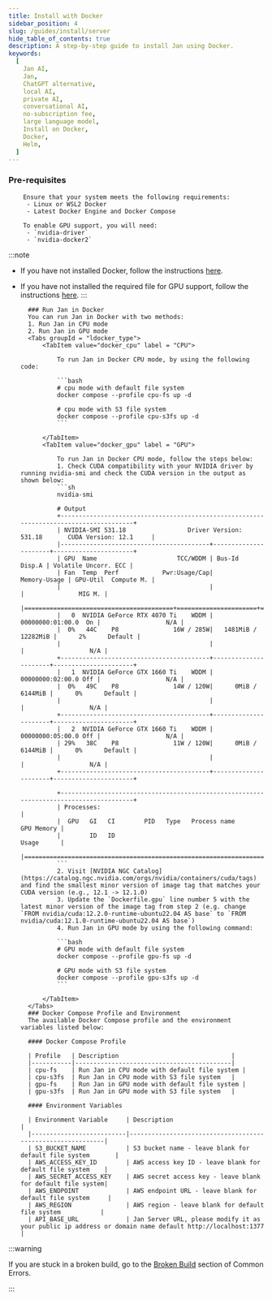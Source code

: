 ```yaml
---
title: Install with Docker
sidebar_position: 4
slug: /guides/install/server
hide_table_of_contents: true
description: A step-by-step guide to install Jan using Docker.
keywords:
  [
    Jan AI,
    Jan,
    ChatGPT alternative,
    local AI,
    private AI,
    conversational AI,
    no-subscription fee,
    large language model,
    Install on Docker,
    Docker,
    Helm,
  ]
---
```


 ### Pre-requisites
        Ensure that your system meets the following requirements:
         - Linux or WSL2 Docker
         - Latest Docker Engine and Docker Compose

        To enable GPU support, you will need:
         - `nvidia-driver`
         - `nvidia-docker2`
        
:::note
- If you have not installed Docker, follow the instructions [here](https://docs.docker.com/engine/install/ubuntu/).
- If you have not installed the required file for GPU support, follow the instructions [here](https://docs.nvidia.com/datacenter/cloud-native/container-toolkit/latest/install-guide.html).
:::

        ### Run Jan in Docker
        You can run Jan in Docker with two methods:
        1. Run Jan in CPU mode
        2. Run Jan in GPU mode
        <Tabs groupId = "ldocker_type">
            <TabItem value="docker_cpu" label = "CPU">
            
                To run Jan in Docker CPU mode, by using the following code:
                
                ```bash
                # cpu mode with default file system
                docker compose --profile cpu-fs up -d

                # cpu mode with S3 file system
                docker compose --profile cpu-s3fs up -d
                ```
        
            </TabItem>
            <TabItem value="docker_gpu" label = "GPU">
            
                To run Jan in Docker CPU mode, follow the steps below:
                1. Check CUDA compatibility with your NVIDIA driver by running nvidia-smi and check the CUDA version in the output as shown below:
                ```sh
                nvidia-smi

                # Output
                +---------------------------------------------------------------------------------------+
                | NVIDIA-SMI 531.18                 Driver Version: 531.18       CUDA Version: 12.1     |
                |-----------------------------------------+----------------------+----------------------+
                | GPU  Name                      TCC/WDDM | Bus-Id        Disp.A | Volatile Uncorr. ECC |
                | Fan  Temp  Perf            Pwr:Usage/Cap|         Memory-Usage | GPU-Util  Compute M. |
                |                                         |                      |               MIG M. |
                |=========================================+======================+======================|
                |   0  NVIDIA GeForce RTX 4070 Ti    WDDM | 00000000:01:00.0  On |                  N/A |
                |  0%   44C    P8               16W / 285W|   1481MiB / 12282MiB |      2%      Default |
                |                                         |                      |                  N/A |
                +-----------------------------------------+----------------------+----------------------+
                |   1  NVIDIA GeForce GTX 1660 Ti    WDDM | 00000000:02:00.0 Off |                  N/A |
                |  0%   49C    P8               14W / 120W|      0MiB /  6144MiB |      0%      Default |
                |                                         |                      |                  N/A |
                +-----------------------------------------+----------------------+----------------------+
                |   2  NVIDIA GeForce GTX 1660 Ti    WDDM | 00000000:05:00.0 Off |                  N/A |
                | 29%   38C    P8               11W / 120W|      0MiB /  6144MiB |      0%      Default |
                |                                         |                      |                  N/A |
                +-----------------------------------------+----------------------+----------------------+

                +---------------------------------------------------------------------------------------+
                | Processes:                                                                            |
                |  GPU   GI   CI        PID   Type   Process name                            GPU Memory |
                |        ID   ID                                                             Usage      |
                |=======================================================================================|
                ```
                2. Visit [NVIDIA NGC Catalog](https://catalog.ngc.nvidia.com/orgs/nvidia/containers/cuda/tags) and find the smallest minor version of image tag that matches your CUDA version (e.g., 12.1 -> 12.1.0)
                3. Update the `Dockerfile.gpu` line number 5 with the latest minor version of the image tag from step 2 (e.g. change `FROM nvidia/cuda:12.2.0-runtime-ubuntu22.04 AS base` to `FROM nvidia/cuda:12.1.0-runtime-ubuntu22.04 AS base`)
                4. Run Jan in GPU mode by using the following command:
                
                ```bash
                # GPU mode with default file system
                docker compose --profile gpu-fs up -d

                # GPU mode with S3 file system
                docker compose --profile gpu-s3fs up -d
                ```

            </TabItem>
        </Tabs>
        ### Docker Compose Profile and Environment
        The available Docker Compose profile and the environment variables listed below:
        
        #### Docker Compose Profile

        | Profile   | Description                               |
        |-----------|-------------------------------------------|
        | cpu-fs    | Run Jan in CPU mode with default file system |
        | cpu-s3fs  | Run Jan in CPU mode with S3 file system   |
        | gpu-fs    | Run Jan in GPU mode with default file system |
        | gpu-s3fs  | Run Jan in GPU mode with S3 file system   |

        #### Environment Variables

        | Environment Variable     | Description                                                |
        |--------------------------|------------------------------------------------------------|
        | S3_BUCKET_NAME           | S3 bucket name - leave blank for default file system       |
        | AWS_ACCESS_KEY_ID        | AWS access key ID - leave blank for default file system    |
        | AWS_SECRET_ACCESS_KEY    | AWS secret access key - leave blank for default file system|
        | AWS_ENDPOINT             | AWS endpoint URL - leave blank for default file system     |
        | AWS_REGION               | AWS region - leave blank for default file system           |
        | API_BASE_URL             | Jan Server URL, please modify it as your public ip address or domain name default http://localhost:1377 |


:::warning

If you are stuck in a broken build, go to the [Broken Build](/troubleshooting/#broken-build) section of Common Errors.

:::
